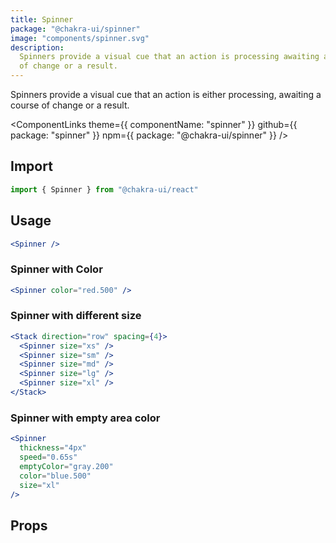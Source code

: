 ```yaml
---
title: Spinner
package: "@chakra-ui/spinner"
image: "components/spinner.svg"
description:
  Spinners provide a visual cue that an action is processing awaiting a course
  of change or a result.
---
```


Spinners provide a visual cue that an action is either processing, awaiting a
course of change or a result.

<ComponentLinks
  theme={{ componentName: "spinner" }}
  github={{ package: "spinner" }}
  npm={{ package: "@chakra-ui/spinner" }}
/>

<carbon-ad></carbon-ad>

## Import

```js
import { Spinner } from "@chakra-ui/react"
```

## Usage

```jsx
<Spinner />
```

### Spinner with Color

```jsx
<Spinner color="red.500" />
```

### Spinner with different size

```jsx
<Stack direction="row" spacing={4}>
  <Spinner size="xs" />
  <Spinner size="sm" />
  <Spinner size="md" />
  <Spinner size="lg" />
  <Spinner size="xl" />
</Stack>
```

### Spinner with empty area color

```jsx
<Spinner
  thickness="4px"
  speed="0.65s"
  emptyColor="gray.200"
  color="blue.500"
  size="xl"
/>
```

## Props

<PropsTable of="Spinner" />

